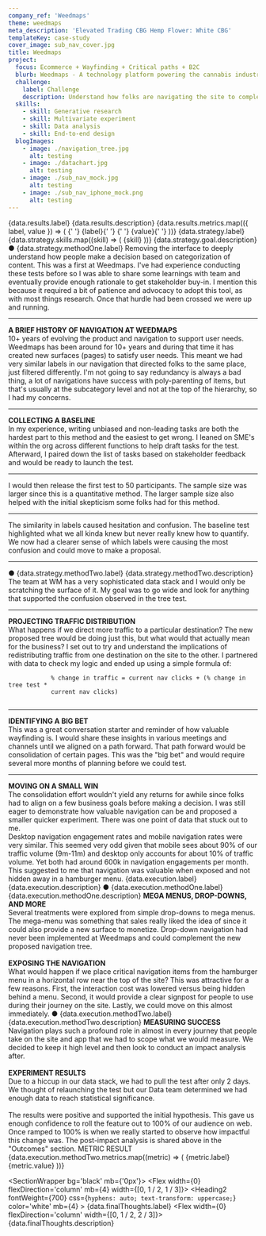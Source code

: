 ```yaml
---
company_ref: 'Weedmaps'
theme: weedmaps
meta_description: 'Elevated Trading CBG Hemp Flower: White CBG'
templateKey: case-study
cover_image: sub_nav_cover.jpg
title: Weedmaps
project:
  focus: Ecommerce + Wayfinding + Critical paths + B2C
  blurb: Weedmaps - A technology platform powering the cannabis industry.
  challenge:
    label: Challenge
    description: Understand how folks are navigating the site to complete top tasks. Then identify areas of opportunity for both small wins and big bets.  Measure these new experiences via A/B testing against company identified metrics of success.
  skills:
    - skill: Generative research
    - skill: Multivariate experiment
    - skill: Data analysis
    - skill: End-to-end design
  blogImages:
    - image: ./navigation_tree.jpg
      alt: testing
    - image: ./datachart.jpg
      alt: testing
    - image: ./sub_nav_mock.jpg
      alt: testing
    - image: ./sub_nav_iphone_mock.png
      alt: testing
---
```



<SectionWrapper>
  <SectionMax>
    <Flex mt={0} mb={5} flexDirection='column' width={0} flexWrap='wrap'>
      <Heading2
        mb={4}
        fontWeight={700}
        css={`
          hyphens: auto;
          text-transform: uppercase;
        `}
      >
        {data.results.label}
      </Heading2>
      <Subtitle2 mb={4}>{data.results.description}</Subtitle2>
    </Flex>
    <Flex flexDirection='row' width={0} flexWrap='wrap'>
      {data.results.metrics.map(({ label, value }) => (
        <Flex
          flexDirection={['row', 'column']}
          justifyContent='space-between'
          alignItems={['center', 'flex-start']}
          width={[0, 1 / 3]}
          mb={7}
        >
          <Heading5 width={[2 / 4, 0]} order={[1, 0]} mb={[0, 2]} px={[3, 0]}>
            {' '}
            {label}{' '}
          </Heading5>
          <Heading1
            width={[1 / 4, 0]}
            order={[0, 1]}
            lineHeight={'100%'}
            fontSize={['42px', '96px']}
          >
            {' '}
            {value}{' '}
          </Heading1>
        </Flex>
      ))}
    </Flex>
  </SectionMax>
</SectionWrapper>

<SectionWrapper pt={0}>
  <SectionMax>
    <Flex
      width={0}
      flexDirection='row'
      flexWrap='wrap'
      justifyContent='space-between'
      mb={6}
    >
      <Flex width={0} flexDirection='column' mb={4} width={[0, 1 / 2, 1 / 3]}>
        <Heading2
          fontWeight={700}
          css={`
            hyphens: auto;
            text-transform: uppercase;
          `}
          mb={4}
        >
          {data.strategy.label}
        </Heading2>
        {data.strategy.skills.map((skill) => (
          <Body2
            css={`
              text-transform: uppercase;
            `}
          >
            {skill}
          </Body2>
        ))}
      </Flex>
      <Flex width={0} flexDirection='column' width={[0, 1 / 2, 2 / 3]}>
        <Subtitle1 mt={2}> {data.strategy.goal.description}</Subtitle1>
      </Flex>
    </Flex>
    <Flex width='100%' flexDirection='column'>
      <Flex
        width='100%'
        flexWrap='wrap'
        flexDirection='row'
        pt={8}
        sx={{
          borderBottomWidth: '0px',
          borderTopWidth: '3px',
          borderLeftWidth: '0px',
          borderRightWidth: '0px',
          borderStyle: 'solid',
          borderColor: 'text'
        }}
      >
        <Flex
          width={[0, 1 / 2, 1 / 3]}
          mb={4}
          px={[0, 3]}
          flexDirection='column'
          justifyContent='flex-end'
        >
          <Heading5 width={0} my={4}>
            ● {data.strategy.methodOne.label}
          </Heading5>
          <Subtitle2>
            Removing the interface to deeply understand how people make a
            decision based on categorization of content.
          </Subtitle2>
        </Flex>
        <Flex width={[0, 1 / 2, 2 / 3]} flexDirection='column'>
          <BGImage
            fluid={props.blogImages[0].image.childImageSharp.fluid}
            height={'50vh'}
            minHeight={['auto', '550px']}
            px={[0.3]}
          />
        </Flex>
        <Body2
          width={0}
          mt={8}
          mb={4}
          sx={{
            columnCount: [0, 3],
            hr: {
              borderColor: 'transparent'
            }
          }}
        >
          This was a first at Weedmaps. I've had experience conducting these
          tests before so I was able to share some learnings with team and
          eventually provide enough rationale to get stakeholder buy-in. I
          mention this because it required a bit of patience and advocacy to
          adopt this tool, as with most things research. Once that hurdle had
          been crossed we were up and running.
          <hr />
          <strong> A BRIEF HISTORY OF NAVIGATION AT WEEDMAPS </strong> <br />
          <Box
            my={3}
            py={2}
            sx={{
              borderBottomWidth: '1px',
              borderTopWidth: '1px',
              borderLeftWidth: '0px',
              borderRightWidth: '0px',
              borderStyle: 'solid',
              borderColor: 'text'
            }}
          >
            <Body1 fontStyle={'italic'}>
              10+ years of evolving the product and navigation to support user
              needs.
            </Body1>
          </Box>
          Weedmaps has been around for 10+ years and during that time it has
          created new surfaces (pages) to satisfy user needs. This meant we had
          very similar labels in our navigation that directed folks to the same
          place, just filtered differently. I'm not going to say redundancy is
          always a bad thing, a lot of navigations have success with
          poly-parenting of items, but that's usually at the subcategory level
          and not at the top of the hierarchy, so I had my concerns.
          <hr />
          <strong> COLLECTING A BASELINE </strong> <br />
          In my experience, writing unbiased and non-leading tasks are both the hardest
          part to this method and the easiest to get wrong. I leaned on SME's within
          the org across different functions to help draft tasks for the test. Afterward,
          I paired down the list of tasks based on stakeholder feedback and would
          be ready to launch the test.
          <hr />
          I would then release the first test to 50 participants. The sample size
          was larger since this is a quantitative method. The larger sample size
          also helped with the initial skepticism some folks had for this method.
          <hr />
          <Box
            my={3}
            py={2}
            sx={{
              borderBottomWidth: '1px',
              borderTopWidth: '1px',
              borderLeftWidth: '0px',
              borderRightWidth: '0px',
              borderStyle: 'solid',
              borderColor: 'text'
            }}
          >
            <Body1 fontStyle={'italic'}>
              The similarity in labels caused hesitation and confusion.
            </Body1>
          </Box>
          The baseline test highlighted what we all kinda knew but never really
          knew how to quantify. We now had a clearer sense of which labels were
          causing the most confusion and could move to make a proposal.
          <hr />
        </Body2>
      </Flex>
    </Flex>
    <Flex width='100%' flexDirection='column'>
      <Flex
        width='100%'
        flexWrap='wrap'
        flexDirection='row'
        pt={8}
        sx={{
          borderBottomWidth: '0px',
          borderTopWidth: '3px',
          borderLeftWidth: '0px',
          borderRightWidth: '0px',
          borderStyle: 'solid',
          borderColor: 'text'
        }}
      >
        <Flex
          width={[0, 1 / 2, 1 / 3]}
          mb={4}
          px={[0, 3]}
          flexDirection='column'
          justifyContent='flex-end'
        >
          <Heading5 width={0} my={4}>
            ● {data.strategy.methodTwo.label}
          </Heading5>
          <Subtitle2>{data.strategy.methodTwo.description}</Subtitle2>
        </Flex>
        <Flex width={[0, 1 / 2, 2 / 3]} flexDirection='column'>
          <BGImage
            fluid={props.blogImages[1].image.childImageSharp.fluid}
            height={'50vh'}
            minHeight={['auto', '550px']}
            px={[0, 3]}
          />
        </Flex>
        <Body2
          width={0}
          mt={8}
          mb={4}
          sx={{
            columnCount: [0, 3],
            hr: {
              borderColor: 'transparent'
            }
          }}
        >
          The team at WM has a very sophisticated data stack and I would only be
          scratching the surface of it. My goal was to go wide and look for
          anything that supported the confusion observed in the tree test.
          <hr />
          <strong> PROJECTING TRAFFIC DISTRIBUTION </strong> <br />
          <Box
            my={3}
            py={2}
            sx={{
              borderBottomWidth: '1px',
              borderTopWidth: '1px',
              borderLeftWidth: '0px',
              borderRightWidth: '0px',
              borderStyle: 'solid',
              borderColor: 'text'
            }}
          >
            <Body1 fontStyle={'italic'}>
              What happens if we direct more traffic to a particular
              destination?
            </Body1>
          </Box>
          The new proposed tree would be doing just this, but what would that
          actually mean for the business? I set out to try and understand the
          implications of redistributing traffic from one destination on the
          site to the other. I partnered with data to check my logic and ended
          up using a simple formula of:
          <br />
          <code>
            % change in traffic = current nav clicks + (% change in tree test *
            current nav clicks)
          </code>
          <hr />
          <strong> IDENTIFYING A BIG BET </strong>
          <br />
          This was a great conversation starter and reminder of how valuable
          wayfinding is. I would share these insights in various meetings and
          channels until we aligned on a path forward. That path forward would
          be consolidation of certain pages. This was the "big bet" and would
          require several more months of planning before we could test.
          <hr />
          <strong> MOVING ON A SMALL WIN </strong>
          <br />
          The consolidation effort wouldn't yield any returns for awhile since
          folks had to align on a few business goals before making a decision. I
          was still eager to demonstrate how valuable navigation can be and
          proposed a smaller quicker experiment. There was one point of data
          that stuck out to me.
          <br />
          <Box
            my={3}
            py={2}
            sx={{
              borderBottomWidth: '1px',
              borderTopWidth: '1px',
              borderLeftWidth: '0px',
              borderRightWidth: '0px',
              borderStyle: 'solid',
              borderColor: 'text'
            }}
          >
            <Body1 fontStyle={'italic'}>
              Desktop navigation engagement rates and mobile navigation rates
              were very similar.
            </Body1>
          </Box>
          This seemed very odd given that mobile sees about 90% of our traffic volume
          (9m-11m) and desktop only accounts for about 10% of traffic volume. Yet
          both had around 600k in navigation engagements per month. This suggested
          to me that navigation was valuable when exposed and not hidden away in
          a hamburger menu.
        </Body2>
      </Flex>
    </Flex>
  </SectionMax>
</SectionWrapper>

<SectionWrapper mb={0} pt={0}>
  <SectionMax>
    <Flex
      width={0}
      flexDirection='row'
      flexWrap='wrap'
      justifyContent='space-between'
      mb={6}
    >
      <Flex width={0} flexDirection='column' mb={4} width={[0, 1 / 2, 1 / 3]}>
        <Heading2
          fontWeight={700}
          css={`
            hyphens: auto;
            text-transform: uppercase;
          `}
          mb={4}
        >
          {data.execution.label}
        </Heading2>
      </Flex>
      <Flex width={0} flexDirection='column' width={[0, 1 / 2, 2 / 3]}>
        <Subtitle1 mt={2}>{data.execution.description}</Subtitle1>
      </Flex>
    </Flex>
    <Flex width='100%' flexDirection='column'>
      <Flex
        width='100%'
        flexWrap='wrap'
        flexDirection='row'
        py={8}
        sx={{
          borderBottomWidth: '0px',
          borderTopWidth: '3px',
          borderLeftWidth: '0px',
          borderRightWidth: '0px',
          borderStyle: 'solid',
          borderColor: 'text'
        }}
      >
        <Flex
          width={[0, 1 / 2, 1 / 3]}
          mb={4}
          px={[0, 3]}
          flexDirection='column'
          justifyContent='center'
        >
          <Heading5 width={0} my={4}>
            ● {data.execution.methodOne.label}
          </Heading5>
          <Subtitle2>{data.execution.methodOne.description}</Subtitle2>
          <Body2 width={0} my={6}>
            <strong> MEGA MENUS, DROP-DOWNS, AND MORE </strong> <br />
            Several treatments were explored from simple drop-downs to mega menus.
            The mega-menu was something that sales really liked the idea of since
            it could also provide a new surface to monetize. Drop-down navigation
            had never been implemented at Weedmaps and could complement the new proposed
            navigation tree.
            <br />
            <br />
            <strong>EXPOSING THE NAVIGATION </strong> <br />
            What would happen if we place critical navigation items from the hamburger
            menu in a horizontal row near the top of the site? This was attractive
            for a few reasons. First, the interaction cost was lowered versus being
            hidden behind a menu. Second, it would provide a clear signpost for people
            to use during their journey on the site. Lastly, we could move on this
            almost immediately.
          </Body2>
        </Flex>
        <Flex
          width={[0, 1 / 2, 2 / 3]}
          flexDirection='column'
          alignItems='center'
        >
          <PreviewCompatibleImage
            imageInfo={props.blogImages[3].image}
            width={['80%', '380px']}
            zIndex={6}
          />
        </Flex>
      </Flex>
    </Flex>
    <Flex width='100%' flexDirection='column'>
      <Flex
        width='100%'
        flexWrap='wrap'
        flexDirection='row'
        justifyContent='space-between'
        py={8}
        sx={{
          borderBottomWidth: '0px',
          borderTopWidth: '3px',
          borderLeftWidth: '0px',
          borderRightWidth: '0px',
          borderStyle: 'solid',
          borderColor: 'text'
        }}
      >
        <Flex
          width={[0, 1 / 2, 1 / 3]}
          mb={4}
          px={[0, 3]}
          flexDirection='column'
          justifyContent='center'
        >
          <Heading5 width={0} my={4}>
            ● {data.execution.methodTwo.label}
          </Heading5>
          <Subtitle2>{data.execution.methodTwo.description}</Subtitle2>
          <Body2 width={0} my={6}>
            <strong> MEASURING SUCCESS </strong> <br />
            Navigation plays such a profound role in almost in every journey that
            people take on the site and app that we had to scope what we would measure.
            We decided to keep it high level and then look to conduct an impact analysis
            after.
            <br />
            <br />
            <strong>EXPERIMENT RESULTS </strong> <br />
            Due to a hiccup in our data stack, we had to pull the test after only
            2 days. We thought of relaunching the test but our Data team determined
            we had enough data to reach statistical significance.
            <br />
            <br />
            The results were positive and supported the initial hypothesis. This
            gave us enough confidence to roll the feature out to 100% of our
            audience on web. Once ramped to 100% is when we really started to
            observe how impactful this change was. The post-impact analysis is
            shared above in the "Outcomes" section.
          </Body2>
        </Flex>
        <Flex width={[0, 1 / 2, 1 / 2]} flexDirection='column'>
          <Flex flexDirection='row' justifyContent='space-between' width={0}>
            <Body2 style={{ textTransform: 'uppercase' }} pb={2}>
              METRIC
            </Body2>
            <Body2 style={{ textTransform: 'uppercase' }} pb={2}>
              RESULT
            </Body2>
          </Flex>
          {data.execution.methodTwo.metrics.map((metric) => (
            <Flex
              flexDirection='row'
              width={0}
              py={4}
              justifyContent='space-between'
              sx={{
                borderBottomWidth: '0px',
                borderTopWidth: '3px',
                borderLeftWidth: '0px',
                borderRightWidth: '0px',
                borderStyle: 'solid',
                borderColor: 'text'
              }}
            >
              <Subtitle1> {metric.label} </Subtitle1>
              <Subtitle1> {metric.value} </Subtitle1>
            </Flex>
          ))}
        </Flex>
      </Flex>
    </Flex>
  </SectionMax>
</SectionWrapper>

<SectionWrapper bg='black' mb={'0px'}>
  <SectionMax py={9}>
    <Flex
      width={0}
      flexDirection='row'
      flexWrap='wrap'
      justifyContent='space-between'
    >
      <Flex width={0} flexDirection='column' mb={4} width={[0, 1 / 2, 1 / 3]}>
        <Heading2
          fontWeight={700}
          css={`
            hyphens: auto;
            text-transform: uppercase;
          `}
          color='white'
          mb={4}
        >
          {data.finalThoughts.label}
        </Heading2>
      </Flex>
      <Flex width={0} flexDirection='column' width={[0, 1 / 2, 2 / 3]}>
        <Subtitle1 color='white' mt={2}>
          {data.finalThoughts.description}
        </Subtitle1>
      </Flex>
    </Flex>
  </SectionMax>
</SectionWrapper>
